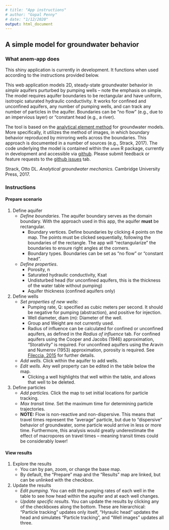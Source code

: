 ```yaml
---
# title: "App instructions"
# author: "Gopal Penny"
# date: "1/12/2020"
output: html_document
---
```


## A simple model for groundwater behavior

### What anem-app does

This shiny application is currently in development. It functions when used according to the instructions provided below.

This web application models 2D, steady-state groundwater behavior in *simple* aquifers purturbed by pumping wells -- note the emphasis on simple. The model requires aquifer boundaries to be rectangular and have uniform, isotropic saturated hydraulic conductivity. It works for confined and unconfined aquifers, any number of pumping wells, and can track any number of particles in the aquifer. Boundaries can be "no flow" (e.g., due to an impervious layer) or "constant head (e.g., a river).

The tool is based on the [analytical element method](https://en.wikipedia.org/wiki/Analytic_element_method) for groundwater models. More specifically, it utilizes the method of images, in which boundary behavior reproduced by mirroring wells across the boundaries. This approach is documented in a number of sources (e.g., Strack, 2017). The code underlying the model is contained within the `anem` R package, currently in development and accessible via [github](https://github.com/gopalpenny/anem). Please submit feedback or feature requests to the [github issues](https://github.com/gopalpenny/anem/issues) tab.

Strack, Otto DL. *Analytical groundwater mechanics.* Cambridge University Press, 2017.

### Instructions

#### Prepare scenario

1. Define aquifer
    + *Define boundaries*. The aquifer boundary serves as the domain boundary. With the approach used in this app, the aquifer **must** be rectangular. 
        + Boundary vertices. Define boundaries by clicking 4 points on the map. The points must be clicked sequentially, following the boundaries of the rectangle. The app will "rectangularize" the boundaries to ensure right angles at the corners.
        + Boundary types. Boundaries can be set as "no flow" or "constant head".
    + *Define properties*.
        + Porosity, n
        + Saturated hydraulic conductivity, Ksat
        + Undisturbed head (for unconfined aquifers, this is the thickness of the water table without pumping)
        + Aquifer thickness (confined aquifers only)
1. Define wells
    + *Set properties of new wells*:
        + Pumping rate, Q: specified as cubic meters per second. It should be negative for pumping (abstraction), and positive for injection.
        + Well diameter, diam (m): Diameter of the well.
        + Group and Weight are not currently used.
        + Radius of influence can be calculated for confined or unconfined aquifers, as defined in the *Radius of influence* tab. For confined aquifers using the Cooper and Jacobs (1946) approximation, "Storativity" is required. For unconfined aquifers using the Aravin and Numerov (1953) approximation, porosity is required. See [Fileccia, 2015](http://www.doi.org/10.7343/AS-117-15-0144) for further details.
    + *Add wells.* Click within the aquifer to add wells.
    + *Edit wells.* Any well property can be edited in the table below the map.
        + Clicking a well highlights that well within the table, and allows that well to be deleted.
1. Define particles
    + *Add particles.* Click the map to set initial locations for particle tracking.
    + *Max transit time.* Set the maximum time for determining particle trajectories.
    + **NOTE:** Flow is non-reactive and non-dispersive. This means that travel times represent the "average" particle, but due to "dispersive" behavior of groundwater, some particle would arrive in less or more time. Furthermore, this analysis would greatly underestimate the effect of macropores on travel times -- meaning transit times could be considerably lower!
        
#### View results

1. Explore the results 
    + You can by pan, zoom, or change the base map.
    + By default, the "Prepare" map and the "Results" map are linked, but can be unlinked with the checkbox.
1. Update the results
    + *Edit pumping.* You can edit the pumping rates of each well in the table to see how head within the aquifer and at each well changes.
    + *Update specific results.* You can update the results by clicking any of the checkboxes along the bottom. These are hierarchical: "Particle tracking" updates only itself, "Hyraulic head" updates the head and simulates "Particle tracking", and "Well images" updates all three.
